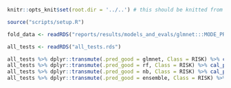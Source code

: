 ```r
knitr::opts_knit$set(root.dir = '../..') # this should be knitted from the repo root directory
```

```r
source("scripts/setup.R")
```


```r
fold_data <- readRDS("reports/results/models_and_evals/glmnet:::MODE_PRESENCE:::LABEL_H:::SYMP_TRUE:::CV_TRUE/data_info.rds")
```

```r
all_tests <- readRDS("all_tests.rds")
```

```r
all_tests %>% dplyr::transmute(.pred_good = glmnet, Class = RISK) %>% cal_plot_breaks(Class, .pred_good, num_breaks = 10)
all_tests %>% dplyr::transmute(.pred_good = rf, Class = RISK) %>% cal_plot_breaks(Class, .pred_good, num_breaks = 10)
all_tests %>% dplyr::transmute(.pred_good = nb, Class = RISK) %>% cal_plot_breaks(Class, .pred_good, num_breaks = 10)
all_tests %>% dplyr::transmute(.pred_good = ensemble, Class = RISK) %>% cal_plot_breaks(Class, .pred_good, num_breaks = 10)
```

